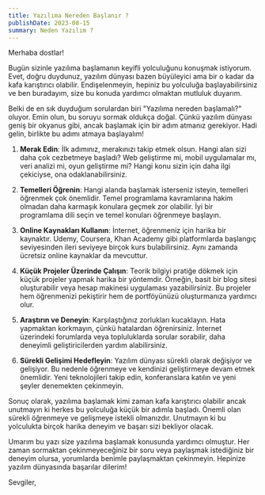 ```yaml
---
title: Yazılıma Nereden Başlanır ?
publishDate: 2023-08-15
summary: Neden Yazılım ?
---
```


Merhaba dostlar!

Bugün sizinle yazılıma başlamanın keyifli yolculuğunu konuşmak istiyorum. Evet, doğru duydunuz, yazılım dünyası bazen büyüleyici ama bir o kadar da kafa karıştırıcı olabilir. Endişelenmeyin, hepiniz bu yolculuğa başlayabilirsiniz ve ben buradayım, size bu konuda yardımcı olmaktan mutluluk duyarım.

Belki de en sık duyduğum sorulardan biri "Yazılıma nereden başlamalı?" oluyor. Emin olun, bu soruyu sormak oldukça doğal. Çünkü yazılım dünyası geniş bir okyanus gibi, ancak başlamak için bir adım atmanız gerekiyor. Hadi gelin, birlikte bu adımı atmaya başlayalım!

1. **Merak Edin**: İlk adımınız, merakınızı takip etmek olsun. Hangi alan sizi daha çok cezbetmeye başladı? Web geliştirme mi, mobil uygulamalar mı, veri analizi mi, oyun geliştirme mi? Hangi konu sizin için daha ilgi çekiciyse, ona odaklanabilirsiniz.

2. **Temelleri Öğrenin**: Hangi alanda başlamak isterseniz isteyin, temelleri öğrenmek çok önemlidir. Temel programlama kavramlarına hakim olmadan daha karmaşık konulara geçmek zor olabilir. İyi bir programlama dili seçin ve temel konuları öğrenmeye başlayın.

3. **Online Kaynakları Kullanın**: İnternet, öğrenmeniz için harika bir kaynaktır. Udemy, Coursera, Khan Academy gibi platformlarda başlangıç seviyesinden ileri seviyeye birçok kurs bulabilirsiniz. Aynı zamanda ücretsiz online kaynaklar da mevcuttur.

4. **Küçük Projeler Üzerinde Çalışın**: Teorik bilgiyi pratiğe dökmek için küçük projeler yapmak harika bir yöntemdir. Örneğin, basit bir blog sitesi oluşturabilir veya hesap makinesi uygulaması yazabilirsiniz. Bu projeler hem öğrenmenizi pekiştirir hem de portföyünüzü oluşturmanıza yardımcı olur.

5. **Araştırın ve Deneyin**: Karşılaştığınız zorlukları kucaklayın. Hata yapmaktan korkmayın, çünkü hatalardan öğrenirsiniz. İnternet üzerindeki forumlarda veya topluluklarda sorular sorabilir, daha deneyimli geliştiricilerden yardım alabilirsiniz.

6. **Sürekli Gelişimi Hedefleyin**: Yazılım dünyası sürekli olarak değişiyor ve gelişiyor. Bu nedenle öğrenmeye ve kendinizi geliştirmeye devam etmek önemlidir. Yeni teknolojileri takip edin, konferanslara katılın ve yeni şeyler denemekten çekinmeyin.

Sonuç olarak, yazılıma başlamak kimi zaman kafa karıştırıcı olabilir ancak unutmayın ki herkes bu yolculuğa küçük bir adımla başladı. Önemli olan sürekli öğrenmeye ve gelişmeye istekli olmanızdır. Unutmayın ki bu yolculukta birçok harika deneyim ve başarı sizi bekliyor olacak.

Umarım bu yazı size yazılıma başlamak konusunda yardımcı olmuştur. Her zaman sormaktan çekinmeyeceğiniz bir soru veya paylaşmak istediğiniz bir deneyim olursa, yorumlarda benimle paylaşmaktan çekinmeyin. Hepinize yazılım dünyasında başarılar dilerim!

Sevgiler,

